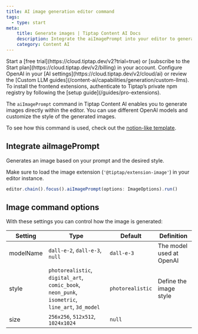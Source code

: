 ```yaml
---
title: AI image generation editor command
tags:
  - type: start
meta:
    title: Generate images | Tiptap Content AI Docs
    description: Integrate the aiImagePrompt into your editor to generate images with AI with a custom prompt and style. More in the docs!
    category: Content AI
---
```


<Requirements>
    <RequirementItem label="1. Activate trial or subscribe">
        Start a [free trial](https://cloud.tiptap.dev/v2?trial=true) or [subscribe to the Start plan](https://cloud.tiptap.dev/v2/billing) in your account.
    </RequirementItem>
    <RequirementItem label="2. Integrate an AI provider">
        Configure OpenAI in your [AI settings](https://cloud.tiptap.dev/v2/cloud/ai) or review the [Custom LLM guides](/content-ai/capabilities/generation/custom-llms).
    </RequirementItem>
    <RequirementItem label="3. Install from private registry">
        To install the frontend extensions, authenticate to Tiptap’s private npm registry by following the [setup guide](/guides/pro-extensions).
    </RequirementItem>
</Requirements>

The `aiImagePrompt` command in Tiptap Content AI enables you to generate images directly within the editor. You can use different OpenAI models and customize the style of the generated images.

To see how this command is used, check out the [notion-like template](https://templates.tiptap.dev/).

## Integrate aiImagePrompt

Generates an image based on your prompt and the desired style.

Make sure to load the image extension (`'@tiptap/extension-image'`) in your editor instance.

```js
editor.chain().focus().aiImagePrompt(options: ImageOptions).run()
```

## Image command options

With these settings you can control how the image is generated:

| Setting   | Type                                                                                            | Default          | Definition               |
| --------- | ----------------------------------------------------------------------------------------------- | ---------------- | ------------------------ |
| modelName | `dall-e-2`, `dall-e-3`, `null`                                                                  | `dall-e-3`       | The model used at OpenAI |
| style     | `photorealistic`, `digital_art`, `comic_book`, `neon_punk`, `isometric`, `line_art`, `3d_model` | `photorealistic` | Define the image style   |
| size      | `256x256`, `512x512`, `1024x1024`                                                               | `null`           |
